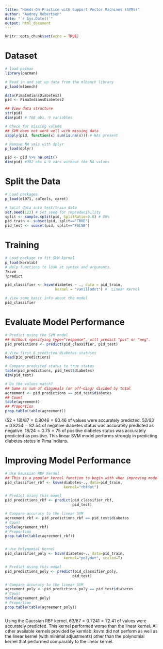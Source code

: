 ---
title: "Hands-On Practice with Support Vector Machines (SVMs)"
author: "Audrey Robertson"
date: "`r Sys.Date()`"
output: html_document
---

```{r setup, include=FALSE}
knitr::opts_chunk$set(echo = TRUE)
```

# Dataset

```{r data}
# load pacman
library(pacman)

# Read in and set up data from the mlbench library
p_load(mlbench)

data(PimaIndiansDiabetes2)
pid <- PimaIndiansDiabetes2 

## View data structure
str(pid)
dim(pid) # 768 obs, 9 variables

# Check for missing values
## SVM does not work well with missing data
sapply(pid, function(x) sum(is.na(x))) # NAs present

# Remove NA vals with dplyr
p_load(dplyr)

pid <- pid %>% na.omit()
dim(pid) #392 obs & 9 vars without the NA values
```

# Split the Data

```{r split}
# Load packages
p_load(e1071, caTools, caret)

# Split data into test/train data
set.seed(123) # Set seed for reproducibility
split <- sample.split(pid, SplitRatio=0.8) # 80%
pid_train <- subset(pid, split=="TRUE")
pid_test <- subset(pid, split=="FALSE")

```


# Training

```{r train}
# Load package to fit SVM kernel
p_load(kernlab)
# Help functions to look at syntax and arguments.
?ksvm
?predict

pid_classifier <- ksvm(diabetes ~ ., data = pid_train,
                       kernel = "vanilladot") #  Linear Kernel

# View some basic info about the model
pid_classifier

```

# Evaluate Model Performance

```{r eval}

# Predict using the SVM model
## Without specifying type="response", will predict "pos" or "neg".
pid_predictions <- predict(pid_classifier, pid_test)

# View first 6 predicted diabetes statuses
head(pid_predictions)

# Compare predcited status to true status
table(pid_predictions, pid_test$diabetes)
dim(pid_test)

# Do the values match?
## Same as sum of diagonals (or off-diag) divided by total
agreement <- pid_predictions == pid_test$diabetes
## Count
table(agreement)
## Proportion
prop.table(table(agreement))
```
$(52+18)/87=0.8046=80.46%$ of values were accurately predicted. 
$52/63=0.8254=82.54%$ of negative diabetes status was accurately predicted as negative. 
$18/24=0.75=75%$ of positive diabetes status was accurately predicted as positive. 
This linear SVM model performs strongly in predicting diabetes status in Pima Indians.


# Improving Model Performance

```{r improve}
# Use Gaussian RBF Kernel
## This is a popular kernel function to begin with when improving models.
pid_classifier_rbf <- ksvm(diabetes~., data=pid_train, 
                           kernel="rbfdot")

# Predict using this model
pid_predictions_rbf <- predict(pid_classifier_rbf,
                               pid_test)

# Compare accuracy to the linear SVM
agreement_rbf <- pid_predictions_rbf == pid_test$diabetes
# Count
table(agreement_rbf)
# Proportion
prop.table(table(agreement_rbf))


# Use Polynomial Kernel
pid_classifier_poly <- ksvm(diabetes~., data=pid_train, 
                           kernel="polydot", scaled=T)

# Predict using this model
pid_predictions_poly <- predict(pid_classifier_poly,
                               pid_test)

# Compare accuracy to the linear SVM
agreement_poly <- pid_predictions_poly == pid_test$diabetes
# Count
table(agreement_poly)
# Proportion
prop.table(table(agreement_poly))



```

Using the Gaussian RBF kernel, $63/87=0.7241=72.41%$ of values were accurately predicted. This kernel performed worse than the linear kernel. All other available kernels provided by kernlab::ksvm did not perform as well as the linear kernel (with minimal adjustments) other than the polynomial kernel that performed comparably to the linear kernel.
